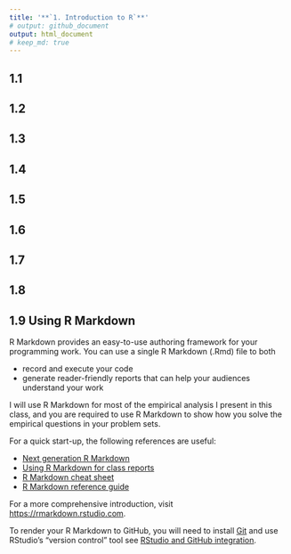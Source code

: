 ---
title: '**`1. Introduction to R`**'
# output: github_document
output: html_document
# keep_md: true
---

## 1.1
 
## 1.2

## 1.3

## 1.4

## 1.5

## 1.6

## 1.7

## 1.8

## 1.9 Using R Markdown

R Markdown provides an easy-to-use authoring framework for your programming work. You can use a single R Markdown (.Rmd) file to both

* record and execute your code
* generate reader-friendly reports that can help your audiences understand your work

I will use R Markdown for most of the empirical analysis I present in this class, and you are required to use R Markdown to show how you solve the empirical questions in your problem sets.

For a quick start-up, the following references are useful:

* [Next generation R Markdown](https://www.youtube.com/watch?v=cWJzjHh_3kk)
* [Using R Markdown for class reports](http://www.stat.cmu.edu/~cshalizi/rmarkdown/)
* [R Markdown cheat sheet](https://www.rstudio.com/wp-content/uploads/2016/03/rmarkdown-cheatsheet-2.0.pdf)
* [R Markdown reference guide](https://www.rstudio.com/wp-content/uploads/2015/03/rmarkdown-reference.pdf)

For a more comprehensive introduction, visit <https://rmarkdown.rstudio.com>.

To render your R Markdown to GitHub, you will need to install [Git](https://git-scm.com/) and use RStudio's "version control" tool see [RStudio and GitHub integration](https://www.youtube.com/watch?v=E2d91v1Twcc).
